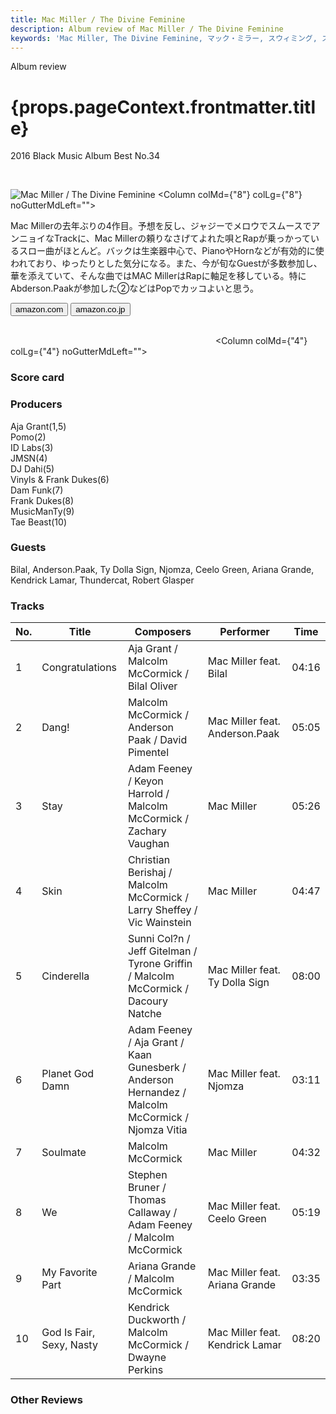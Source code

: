 ```yaml
---
title: Mac Miller / The Divine Feminine
description: Album review of Mac Miller / The Divine Feminine
keywords: 'Mac Miller, The Divine Feminine, マック・ミラー, スウィミング, スイミング'
---
```





<p className="largeP">Album review</p>
<h1 className="h1--no--margin">{props.pageContext.frontmatter.title}</h1>
<p className="largeP"><Link to="/best50/2016/">2016 Black Music Album Best No.34</Link></p>

<br/>
<Row  className="image-card-group">
	<Column colMd={"4"} colLg={"4"} noGutterMdLeft="">
       <ImageCard>

![Mac Miller / The Divine Feminine](../../images/cd/macmiller1L.jpg) 
</ImageCard>
	</Column>
	<Column colMd={"8"} colLg={"8"} noGutterMdLeft="">
	<p>
	Mac Millerの去年ぶりの4作目。予想を反し、ジャジーでメロウでスムースでアンニョイなTrackに、Mac Millerの頼りなさげてよれた唄とRapが乗っかっているスロー曲がほとんど。バックは生楽器中心で、PianoやHornなどが有効的に使われており、ゆったりとした気分になる。また、今が旬なGuestが多数参加し、華を添えていて、そんな曲ではMAC MillerはRapに軸足を移している。特にAbderson.Paakが参加した②などはPopでカッコよいと思う。
	</p>
	<div>
	  <Button href="https://amzn.to/3hMdZWU" kind="primary" size="small" renderIcon={ArrowUpRight24}>
      amazon.com
    </Button>
    <Button href="https://amzn.to/2Gcjpwv" kind="secondary" size="small" renderIcon={ArrowUpRight24}>
      amazon.co.jp
    </Button>
	</div>
	<a href="https://geo.music.apple.com/jp/album/the-divine-feminine/1137965822?mt=1&app=music&ls=1&at=11lcug" style="display:inline-block;overflow:hidden;background:url(https://linkmaker.itunes.apple.com/ja-jp/lockup.svg?releaseDate=2016-09-16&kind=album&bubble=apple_music&style=mono-black) no-repeat;width:180px;height:45px;"></a>
	<a href="https://geo.music.apple.com/jp/album/the-divine-feminine/1137965822?app=itunes&at=11lcug" style="display:inline-block;overflow:hidden;background:url(https://linkmaker.itunes.apple.com/ja-jp/badge-lrg.svg?releaseDate=2016-09-16T00:00:00Z&kind=album&bubble=itunes_music) no-repeat;width:140px;height:45px;"></a>
	</Column>
</Row>
<Row >
	<Column colMd={"4"} colLg={"4"} noGutterMdLeft="">
<div>
  <h3>Score card</h3>
	<SliderJS1 value="3" />
  <SliderJS2 value="1" />
	<SliderJS3 value="1" />
  <SliderJS4 value="9" />
</div>
</Column>
<Column colMd={"8"} colLg={"8"} noGutterMdLeft="">
<div>
<h3>Producers</h3>
<p>
Aja Grant(1,5)
<br/>Pomo(2)
<br/>ID Labs(3)
<br/>JMSN(4)
<br/>DJ Dahi(5)
<br/>Vinyls & Frank Dukes(6)
<br/>Dam Funk(7)
<br/>Frank Dukes(8)
<br/>MusicManTy(9)
<br/>Tae Beast(10)
</p>
<h3>Guests</h3>
<p>
Bilal, Anderson.Paak, Ty Dolla Sign, Njomza, Ceelo Green, Ariana Grande, Kendrick Lamar, Thundercat, Robert Glasper
</p>
</div>
</Column>
</Row>

<h3>Tracks</h3>

| No. |	 Title                   |	 Composers                                                                                      |	 Performer                      |	 Time	|
| --- |	------------------------ | ------------------------------------------------------------------------------------------------ | ------------------------------- | ----- |
|	1	  |	Congratulations          | Aja Grant / Malcolm McCormick / Bilal Oliver                                                    	|	Mac Miller feat. Bilal         	|	04:16 |
|	2	  |	Dang!                    | Malcolm McCormick / Anderson Paak / David Pimentel                                              	|	Mac Miller feat. Anderson.Paak 	|	05:05 |
|	3	  |	Stay                     | Adam Feeney / Keyon Harrold / Malcolm McCormick / Zachary Vaughan                               	|	Mac Miller                     	|	05:26 |
|	4	  |	Skin                     | Christian Berishaj / Malcolm McCormick / Larry Sheffey / Vic Wainstein                          	|	Mac Miller                     	|	04:47 |
|	5	  |	Cinderella               | Sunni Col?n / Jeff Gitelman / Tyrone Griffin / Malcolm McCormick / Dacoury Natche               	|	Mac Miller feat. Ty Dolla Sign 	|	08:00 |
|	6	  |	Planet God Damn          | Adam Feeney / Aja Grant / Kaan Gunesberk / Anderson Hernandez / Malcolm McCormick / Njomza Vitia	|	Mac Miller feat. Njomza        	|	03:11 |
|	7	  |	Soulmate                 | Malcolm McCormick                                                                               	|	Mac Miller                     	|	04:32 |
|	8	  |	We                       | Stephen Bruner / Thomas Callaway / Adam Feeney / Malcolm McCormick                              	|	Mac Miller feat. Ceelo Green   	|	05:19 |
|	9	  |	My Favorite Part         | Ariana Grande / Malcolm McCormick                                                               	|	Mac Miller feat. Ariana Grande 	|	03:35 |
|	10	|	God Is Fair, Sexy, Nasty | Kendrick Duckworth / Malcolm McCormick / Dwayne Perkins                                         	|	Mac Miller feat. Kendrick Lamar	|	08:20 |

<h3>Other Reviews</h3>

<Row>
<Column colMd={3} colLg={3} noGutterMdLeft>
<Review1 />
</Column>
<Column colMd={3} colLg={3} noGutterMdLeft>
<Review2 />
</Column>
</Row>